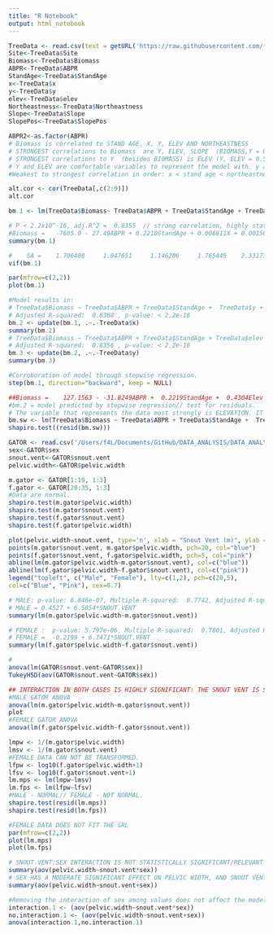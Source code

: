 ```yaml
---
title: "R Notebook"
output: html_notebook
---
```


```r
TreeData <- read.csv(text = getURL('https://raw.githubusercontent.com/fabzy4L/DATA_ANALYTICS/main/BIOSTATISTICS_COURSE_PROJECTS/TreeData.csv'))
Site<-TreeData$Site
Biomass<-TreeData$Biomass
ABPR<-TreeData$ABPR
StandAge<-TreeData$StandAge
x<-TreeData$x
y<-TreeData$y
elev<-TreeData$elev
Northeastness<-TreeData$Northeastness
Slope<-TreeData$Slope
SlopePos<-TreeData$SlopePos

ABPR2<-as.factor(ABPR)
# Biomass is correlated to STAND AGE, X, Y, ELEV AND NORTHEASTNESS
# STRONGEST correlations to Biomass  are Y, ELEV, SLOPE  (BIOMASS,Y = 0.51121715// BIOMASS,ELEV= 0.63768070 // BIOMASS, SLOPE is negative =  -0.59534039)
# STRONGEST correlations to Y  (besides BIOMASS) is ELEV (Y, ELEV = 0.56770786)
# Y and ELEV are comfortable variables to represent the model with. y and elev are also correlated among themselves strongly. 
#Weakest to strongest correlation in order: x < stand age < northeastness < y < elev

alt.cor <- cor(TreeData[,c(2:9)])
alt.cor
```
```r
bm.1 <- lm(TreeData$Biomass~ TreeData$ABPR + TreeData$StandAge + TreeData$x + TreeData$y + TreeData$elev + TreeData$Northeastness + TreeData$Slope)

# P < 2.2x10^-16, adj.R^2 =  0.8355  // strong correlation, highly statistically significant relationship 
#Biomass =   -7605.0 - 27.49ABPR + 0.2210StandAge + 0.006811X + 0.001504Y + 0.4000Elev + 0.8785NE - 10.29Slope  
summary(bm.1) 
```

```r
#    SA =    1.706408     1.047651     1.146206     1.765445    2.331736     1.111209   1.136258 
vif(bm.1)
```
```r
par(mfrow=c(2,2))
plot(bm.1)
```


```r
#Model results in:
# TreeData$Biomass ~ TreeData$ABPR + TreeData$StandAge +  TreeData$y + TreeData$elev + TreeData$Northeastness + TreeData$Slope
# Adjusted R-squared:  0.8368 , p-value: < 2.2e-16
bm.2 <- update(bm.1, .~.-TreeData$x)
summary(bm.2)
# TreeData$Biomass ~ TreeData$ABPR + TreeData$StandAge + TreeData$elev + TreeData$Northeastness + TreeData$Slope)
# Adjusted R-squared:  0.8356 , p-value: < 2.2e-16
bm.3 <- update(bm.2, .~.-TreeData$y)
summary(bm.3)
```

```r
#Corroboration of model through stepwise regression.
step(bm.1, direction="backward", keep = NULL)

```
```r
##Biomass =    127.1563 - -31.8249ABPR +  0.2219StandAge +  0.4304Elev +  87.1483NE - 10.5168Slope  
#bm.2 = model predicted by stepwise regression// test for residuals.
# The variable that represents the data most strongly is ELEVATION. IT presents the highes correlation and statistical significance, upon inspection. 
bm.sw <- lm(TreeData$Biomass ~ TreeData$ABPR + TreeData$StandAge +  TreeData$elev + TreeData$Northeastness + TreeData$Slope)
shapiro.test((resid(bm.sw)))
```
```r
GATOR <- read.csv('/Users/f4L/Documents/GitHub/DATA_ANALYSIS/DATA_ANALYTICS/BIOSTATISTICS_COURSE_PROJECTS/GATOR.csv')
sex<-GATOR$sex
snout.vent<-GATOR$snout.vent
pelvic.width<-GATOR$pelvic.width

m.gator <- GATOR[1:19, 1:3]
f.gator <- GATOR[20:35, 1:3]
#Data are normal.
shapiro.test(m.gator$pelvic.width)
shapiro.test(m.gator$snout.vent)
shapiro.test(f.gator$snout.vent)
shapiro.test(f.gator$pelvic.width)
```


```r
plot(pelvic.width~snout.vent, type='n', xlab = "Snout Vent (m)", ylab = "Pelvic Canal Width (cm)")
points(m.gator$snout.vent, m.gator$pelvic.width, pch=20, col="blue")
points(f.gator$snout.vent, f.gator$pelvic.width, pch=5, col="pink")
abline(lm(m.gator$pelvic.width~m.gator$snout.vent), col=c("blue"))
abline(lm(f.gator$pelvic.width~f.gator$snout.vent), col=c("pink"))
legend("topleft", c("Male", "Female"), lty=c(1,2), pch=c(20,5),
col=c("Blue", "Pink"), cex=0.7)
```


```r
# MALE: p-value: 6.846e-07, Multiple R-squared:  0.7742, Adjusted R-squared:  0.761. HIGHLY SIGNIFICANT AND STRONG RELATIONSHIP PRESENT.
# MALE = 0.4527 + 6.5854*SNOUT.VENT
summary(lm(m.gator$pelvic.width~m.gator$snout.vent))

# FEMALE :  p-value: 5.797e-06, Multiple R-squared:  0.7801, Adjusted R-squared:  0.7644. HIGHLY SIGNIFICANT AND STRONG RELATIONSHIP PRESENT.
# FEMALE =  -0.2199 + 6.7471*SNOUT.VENT
summary(lm(f.gator$pelvic.width~f.gator$snout.vent))

```
```r
#
anova(lm(GATOR$snout.vent~GATOR$sex))
TukeyHSD(aov(GATOR$snout.vent~GATOR$sex))
```

```r
## INTERACTION IN BOTH CASES IS HIGHLY SIGNIFICANT: THE SNOUT VENT IS SIGNIFICANTLY RELATED TO 
#MALE GATOR ANOVA
anova(lm(m.gator$pelvic.width~m.gator$snout.vent))
plot
#FEMALE GATOR ANOVA
anova(lm(f.gator$pelvic.width~f.gator$snout.vent))

```


```r
lmpw <- 1/(m.gator$pelvic.width)
lmsv <- 1/(m.gator$snout.vent)
#FEMALE DATA CAN NOT BE TRANSFORMED. 
lfpw <- log10(f.gator$pelvic.width+1)
lfsv <- log10(f.gator$snout.vent+1)
lm.mps <- lm(lmpw~lmsv)
lm.fps <- lm(lfpw~lfsv)
#MALE - NORMAL// FEMALE - NOT NORMAL. 
shapiro.test(resid(lm.mps))
shapiro.test(resid(lm.fps))
```
```r
#FEMALE DATA DOES NOT FIT THE SRL
par(mfrow=c(2,2))
plot(lm.mps)
plot(lm.fps)
```


```r
# SNOUT.VENT:SEX INTERACTION IS NOT STATISTICALLY SIGNIFICANT/RELEVANT IN DETERMINING PELVIC WIDTH
summary(aov(pelvic.width~snout.vent*sex))
# SEX HAS A MODERATE SIGNIFICANT EFFECT ON PELVIC WIDTH, AND SNOUT VENT HAS A VERY HIGHLY SIGNIFICANT EFFECT ON PELVIC WIDTH, HOWEVER THEY DONT HAVE A SIGNIFICANT INTERACTION AMONG EACH OTHER. WE CAN ASSUME THE SLOPES ARE EQUAL. 
summary(aov(pelvic.width~snout.vent+sex))
```
```r
#Removing the interaction of sex among values does not affect the model. P = 0.9101. NO SEX DETERMINATION IS REQUIRED FOR PELVIC CANAL WEIGHT VS. SNOUT VENT.
interaction.1 <- (aov(pelvic.width~snout.vent*sex))
no.interaction.1 <- (aov(pelvic.width~snout.vent+sex))
anova(interaction.1,no.interaction.1)
```

